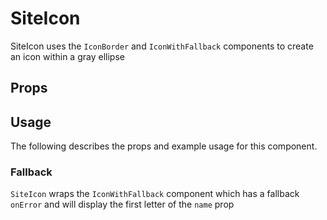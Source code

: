 

# SiteIcon

SiteIcon uses the `IconBorder` and `IconWithFallback` components to create an icon within a gray ellipse

<Canvas>
  <Story id="ui-components-ui-site-icon-site-icon-stories-js--default-story" />
</Canvas>

## Props

<ArgsTable of={SiteIcon} />

## Usage

The following describes the props and example usage for this component.

### Fallback

`SiteIcon` wraps the `IconWithFallback` component which has a fallback `onError` and will display the first letter of the `name` prop

<Canvas>
  <Story id="ui-components-ui-site-icon-site-icon-stories-js--fallback" />
</Canvas>
